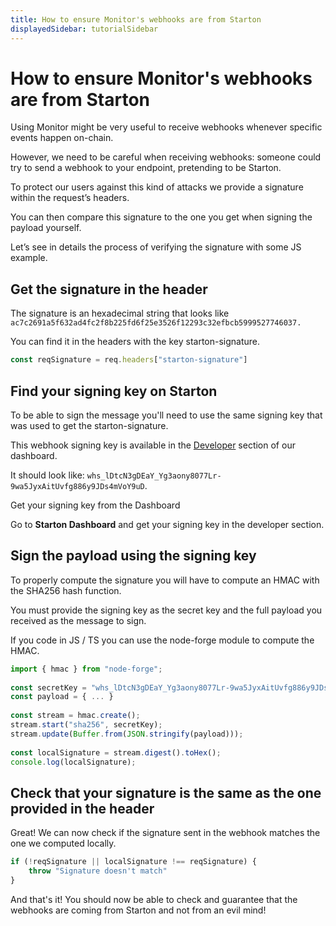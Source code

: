 ```yaml
---
title: How to ensure Monitor's webhooks are from Starton
displayedSidebar: tutorialSidebar
---
```



# How to ensure Monitor's webhooks are from Starton

Using Monitor might be very useful to receive webhooks whenever specific events happen on-chain.

However, we need to be careful when receiving webhooks: someone could try to send a webhook to your endpoint, pretending to be Starton.

To protect our users against this kind of attacks we provide a signature within the request’s headers.

You can then compare this signature to the one you get when signing the payload yourself.

Let’s see in details the process of verifying the signature with some JS example.

## Get the signature in the header

The signature is an hexadecimal string that looks like `ac7c2691a5f632ad4fc2f8b225fd6f25e3526f12293c32efbcb5999527746037.`

You can find it in the headers with the key starton-signature.

```jsx
const reqSignature = req.headers["starton-signature"]
```

## Find your signing key on Starton

To be able to sign the message you'll need to use the same signing key that was used to get the starton-signature.

This webhook signing key is available in the [Developer](/developer/discovering-coding-interface.mdx) section of our dashboard.

It should look like: `whs_lDtcN3gDEaY_Yg3aony8077Lr-9wa5JyxAitUvfg886y9JDs4mVoY9uD`.

<div className="row-is-multiline">

<div className="col col--2" className="cards">
	<Link className="button-card button-card--vertical" to="https://app.starton.com/projects">
		<Heading as={"h3"}>Get your signing key from the Dashboard</Heading>
		<div className="button-card__inner">
			<p color="white">
				Go to <b>Starton Dashboard</b> and get your signing key in the developer section.
			</p>
		</div>
	</Link>
</div>

</div>

## Sign the payload using the signing key

To properly compute the signature you will have to compute an HMAC with the SHA256 hash function.

You must provide the signing key as the secret key and the full payload you received as the message to sign.

If you code in JS / TS you can use the node-forge module to compute the HMAC.

```jsx
import { hmac } from "node-forge";
​
const secretKey = "whs_lDtcN3gDEaY_Yg3aony8077Lr-9wa5JyxAitUvfg886y9JDs4mVoY9uD";
const payload = { ... }
​
const stream = hmac.create();
stream.start("sha256", secretKey);
stream.update(Buffer.from(JSON.stringify(payload)));
​
const localSignature = stream.digest().toHex();
console.log(localSignature);
```

## Check that your signature is the same as the one provided in the header

Great! We can now check if the signature sent in the webhook matches the one we computed locally.

```jsx
if (!reqSignature || localSignature !== reqSignature) {
	throw "Signature doesn't match"
}
```

And that's it! You should now be able to check and guarantee that the webhooks are coming from Starton and not from an evil mind!
